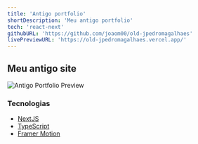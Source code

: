 ```yaml
---
title: 'Antigo portfolio'
shortDescription: 'Meu antigo portfolio'
tech: 'react-next'
githubURL: 'https://github.com/joaom00/old-jpedromagalhaes'
livePreviewURL: 'https://old-jpedromagalhaes.vercel.app/'
---
```


## Meu antigo site

<img src="https://raw.githubusercontent.com/joaom00/old-jpedromagalhaes/main/.github/portfolio.png" alt="Antigo Portfolio Preview" />

### Tecnologias

- [NextJS](https://reactjs.org)
- [TypeScript](https://www.typescriptlang.org)
- [Framer Motion](https://www.framer.com/docs/introduction/)

